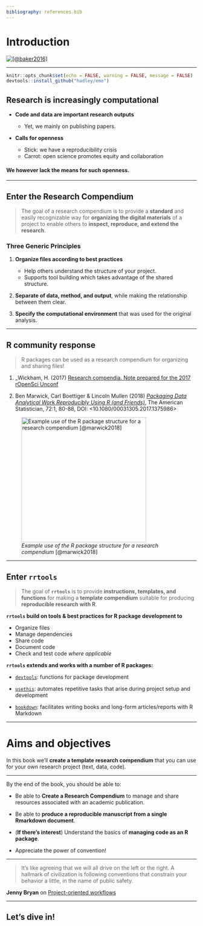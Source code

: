 ```yaml
---
bibliography: references.bib
---
```


# Introduction {.unnumbered}

[![[@baker2016]](https://blog.ml.cmu.edu/wp-content/uploads/2019/11/2.png)](https://doi.org/10.1038/533452a)

------------------------------------------------------------------------

```r
knitr::opts_chunk$set(echo = FALSE, warning = FALSE, message = FALSE) 
devtools::install_github("hadley/emo")
```

## Research is increasingly computational

-   **Code and data are important research outputs**

    -   Yet, we mainly on publishing papers.

-   **Calls for openness**

    -   Stick: we have a reproducibility crisis
    -   Carrot: open science promotes equity and collaboration

#### We however lack the means for such openness.

------------------------------------------------------------------------

## Enter the Research Compendium

> The goal of a research compendium is to provide a **standard** and easily recognizable way for **organizing the digital materials** of a project to enable others to **inspect, reproduce, and extend the research**.

### Three Generic Principles

1.  **Organize files according to best practices**

    -   Help others understand the structure of your project.
    -   Supports tool building which takes advantage of the shared structure.

2.  **Separate of data, method, and output**, while making the relationship between them clear.

3.  **Specify the computational environment** that was used for the original analysis.

------------------------------------------------------------------------

## R community response

> R packages can be used as a research compendium for organizing and sharing files!

1.  \_Wickham, H. (2017) [Research compendia. Note prepared for the 2017 rOpenSci Unconf](https://docs.google.com/document/d/1LzZKS44y4OEJa4Azg5reGToNAZL0e0HSUwxamNY7E-Y/edit#heading=h.blggi16hdosp)

2.  Ben Marwick, Carl Boettiger & Lincoln Mullen (2018) [*Packaging Data Analytical Work Reproducibly Using R (and Friends)*](https://www.tandfonline.com/doi/abs/10.1080/00031305.2017.1375986?journalCode=utas20), The American Statistician, 72:1, 80-88, DOI: \<10.1080/00031305.2017.1375986\>

![*Example use of the R package structure for a research compendium* [@marwick2018]](https://annakrystalli.me/rrtools-repro-research/assets/marw_f3.jpeg){width="330"}

------------------------------------------------------------------------

## Enter `rrtools`

> The goal of **`rrtools`** is to provide **instructions, templates, and functions** for making a **template compendium** suitable for producing **reproducible research with R**.

**`rrtools` build on tools & best practices for R package development to**

-   Organize files
-   Manage dependencies
-   Share code
-   Document code
-   Check and test code *where applicable*

**`rrtools` extends and works with a number of R packages:**

-   [`devtools`](https://cran.r-project.org/package=devtools): functions for package development

-   [`usethis`](https://www.tidyverse.org/articles/2017/11/usethis-1.0.0/): automates repetitive tasks that arise during project setup and development

-   [`bookdown`](https://bookdown.org/): facilitates writing books and long-form articles/reports with R Markdown

------------------------------------------------------------------------

# Aims and objectives 

In this book we'll **create a template research compendium** that you can use for your own research project (text, data, code).

------------------------------------------------------------------------

By the end of the book, you should be able to:

-   Be able to **Create a Research Compendium** to manage and share resources associated with an academic publication.

-   Be able to **produce a reproducible manuscript from a single Rmarkdown document**.

-   (**If there's interest**) Understand the basics of **managing code as an R package**.

-   Appreciate the power of convention!

------------------------------------------------------------------------

> It's like agreeing that we will all drive on the left or the right. A hallmark of civilization is following conventions that constrain your behavior a little, in the name of public safety.

**Jenny Bryan** on [Project-oriented workflows](https://www.tidyverse.org/articles/2017/12/workflow-vs-script/)

------------------------------------------------------------------------

## Let's dive in!
